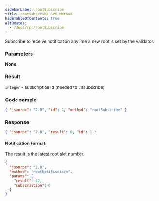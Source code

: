 ```yaml
---
sidebarLabel: rootSubscribe
title: rootSubscribe RPC Method
hideTableOfContents: true
altRoutes:
  - /docs/rpc/rootSubscribe
---
```


Subscribe to receive notification anytime a new root is set by the validator.

<DocSideBySide>

<DocLeftSide>

### Parameters

**None**

### Result

`integer` - subscription id (needed to unsubscribe)

</DocLeftSide>

<DocRightSide>

### Code sample

```json
{ "jsonrpc": "2.0", "id": 1, "method": "rootSubscribe" }
```

### Response

```json
{ "jsonrpc": "2.0", "result": 0, "id": 1 }
```

</DocRightSide>
</DocSideBySide>

#### Notification Format:

The result is the latest root slot number.

```json
{
  "jsonrpc": "2.0",
  "method": "rootNotification",
  "params": {
    "result": 42,
    "subscription": 0
  }
}
```
